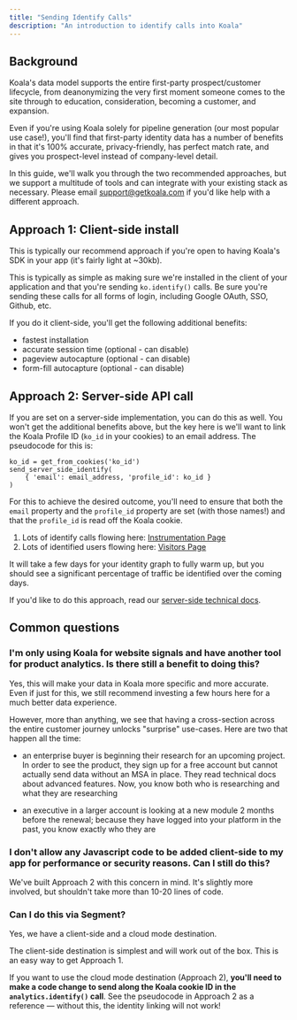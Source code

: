 ```yaml
---
title: "Sending Identify Calls"
description: "An introduction to identify calls into Koala"
---
```


## Background
Koala's data model supports the entire first-party prospect/customer lifecycle, from deanonymizing the very first moment someone comes to the site through to education, consideration, becoming a customer, and expansion.

Even if you're using Koala solely for pipeline generation (our most popular use case!), you'll find that first-party identity data has a number of benefits in that it's 100% accurate, privacy-friendly, has perfect match rate, and gives you prospect-level instead of company-level detail.

In this guide, we'll walk you through the two recommended approaches, but we support a multitude of tools and can integrate with your existing stack as necessary. Please email support@getkoala.com if you'd like help with a different approach.

## Approach 1: Client-side install

This is typically our recommend approach if you're open to having Koala's SDK in your app (it's fairly light at ~30kb).

This is typically as simple as making sure we're installed in the client of your application and that you're sending `ko.identify()` calls. Be sure you're sending these calls for all forms of login, including Google OAuth, SSO, Github, etc.

If you do it client-side, you'll get the following additional benefits:

- fastest installation
- accurate session time (optional - can disable)
- pageview autocapture (optional - can disable)
- form-fill autocapture (optional - can disable)

## Approach 2: Server-side API call

If you are set on a server-side implementation, you can do this as well. You won't get the additional benefits above, but the key here is we'll want to link the Koala Profile ID (`ko_id` in your cookies) to an email address. The pseudocode for this is:

```
ko_id = get_from_cookies('ko_id')
send_server_side_identify(
    { 'email': email_address, 'profile_id': ko_id }
)
```

For this to achieve the desired outcome, you'll need to ensure that both the `email` property and the `profile_id` property are set (with those names!) and that the `profile_id` is read off the Koala cookie.

1. Lots of identify calls flowing here: <a href="https://app.getkoala.com/goto/instrumentation">Instrumentation Page</a>
2. Lots of identified users flowing here: <a href="https://app.getkoala.com/goto/visitors?range=week&facets[identified][]=true&page=1&sort_by=last_seen">Visitors Page</a>

It will take a few days for your identity graph to fully warm up, but you should see a significant percentage of traffic be identified over the coming days.

If you'd like to do this approach, read our <a href="/docs/developer-guides/server-side">server-side technical docs</a>.

## Common questions

### I'm only using Koala for website signals and have another tool for product analytics. Is there still a benefit to doing this?

Yes, this will make your data in Koala more specific and more accurate. Even if just for this, we still recommend investing a few hours here for a much better data experience.

However, more than anything, we see that having a cross-section across the entire customer journey unlocks "surprise" use-cases. Here are two that happen all the time:

- an enterprise buyer is beginning their research for an upcoming project. In order to see the product, they sign up for a free account but cannot actually send data without an MSA in place. They read technical docs about advanced features. Now, you know both who is researching and what they are researching

- an executive in a larger account is looking at a new module 2 months before the renewal; because they have logged into your platform in the past, you know exactly who they are

### I don't allow any Javascript code to be added client-side to my app for performance or security reasons. Can I still do this?

We've built Approach 2 with this concern in mind. It's slightly more involved, but shouldn't take more than 10-20 lines of code.

### Can I do this via Segment?

Yes, we have a client-side and a cloud mode destination.

The client-side destination is simplest and will work out of the box. This is an easy way to get Approach 1.

If you want to use the cloud mode destination (Approach 2), <b>you'll need to make a code change to send along the Koala cookie ID in the `analytics.identify()` call</b>. See the pseudocode in Approach 2 as a reference — without this, the identity linking will not work!
